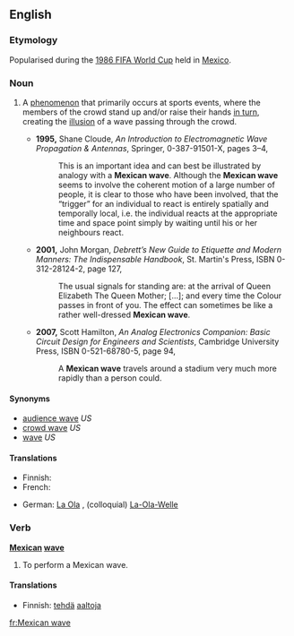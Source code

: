 {{wikipedia}}
==English==

===Etymology===
Popularised during the [[w:1986 FIFA World Cup|1986 FIFA World Cup]] held in [[Mexico]].

===Noun===
{{en-noun|sg=[[Mexican]] [[wave]]}}

# {{British|Ireland|Australia}} A [[phenomenon]] that primarily occurs at sports events, where the members of the crowd stand up and/or raise their hands [[in turn]], creating the [[illusion]] of a wave passing through the crowd.
#*'''1995,''' Shane Cloude, ''An Introduction to Electromagnetic Wave Propagation &amp; Antennas'', Springer, 0-387-91501-X, pages 3–4,
#*:This is an important idea and can best be illustrated by analogy with a '''Mexican wave'''. Although the '''Mexican wave''' seems to involve the coherent motion of a large number of people, it is clear to those who have been involved, <!-- [sic] comma --> that the “trigger” for an individual to react is entirely spatially and temporally local, i.e. the individual reacts at the appropriate time and space point simply by waiting until his or her neighbours react.
#*'''2001,''' John Morgan, ''Debrett’s New Guide to Etiquette and Modern Manners: The Indispensable Handbook'', St. Martin's Press, ISBN 0-312-28124-2, page 127,
#*:The usual signals for standing are: at the arrival of Queen Elizabeth The Queen Mother; […]; and every time the Colour passes in front of you. The effect can sometimes be like a rather well-dressed '''Mexican wave'''.
#*'''2007,''' Scott Hamilton, ''An Analog Electronics Companion: Basic Circuit Design for Engineers and Scientists'', Cambridge University Press, ISBN 0-521-68780-5, page 94,
#*:A '''Mexican wave''' travels around a stadium very much more <!-- [sic] --> rapidly than a person could.

====Synonyms====
* [[audience wave]] ''US''
* [[crowd wave]] ''US''
* [[wave]] ''US''

====Translations====
{{trans-top|A phenomenon at sports events}}
* Finnish: {{t+|fi|aalto|alt=aallot}}
* French: {{t+|fr|hola|f}}
{{trans-mid}}
* German: [[La Ola]] {{f}}, (colloquial) [[La-Ola-Welle]] {{f}}
{{trans-bottom}}

===Verb===
'''[[Mexican]] [[wave]]'''

# To perform a Mexican wave.

====Translations====
{{trans-top|to perform a Mexican wave}}
* Finnish: [[tehdä]] [[aalto|aaltoja]]
{{trans-mid}}
{{trans-bottom}}

[[fr:Mexican wave]]